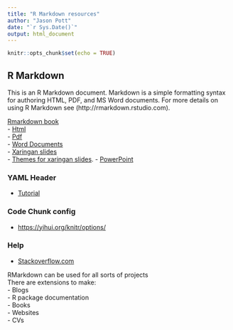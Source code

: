 ```yaml
---
title: "R Markdown resources"
author: "Jason Pott"
date: "`r Sys.Date()`"
output: html_document
---
```


```r
knitr::opts_chunk$set(echo = TRUE)
```

## R Markdown

This is an R Markdown document. Markdown is a simple formatting syntax for authoring HTML, PDF, and MS Word documents. For more details on using R Markdown see (http://rmarkdown.rstudio.com).

[Rmarkdown book](https://bookdown.org/yihui/rmarkdown/)  
 - [Html](https://bookdown.org/yihui/rmarkdown/html-document.html)  
 - [Pdf](https://bookdown.org/yihui/rmarkdown/pdf-document.html)  
 - [Word Documents](https://bookdown.org/yihui/rmarkdown/word-document.html)  
 - [Xaringan slides](https://bookdown.org/yihui/rmarkdown/xaringan.html)  
    - [Themes for xaringan slides](https://pkg.garrickadenbuie.com/xaringanthemer/index.html). 
 - [PowerPoint](https://bookdown.org/yihui/rmarkdown/powerpoint-presentation.html)
 
### YAML Header
 - [Tutorial](https://zsmith27.github.io/rmarkdown_crash-course/lesson-4-yaml-headers.html)
 
### Code Chunk config
- <https://yihui.org/knitr/options/>
 
### Help
  - [Stackoverflow.com](https://stackoverflow.com/questions/tagged/r-markdown)  
  
  RMarkdown can be used for all sorts of projects  
  There are extensions to make:  
  - Blogs  
  - R package documentation  
  - Books  
  - Websites  
  - CVs